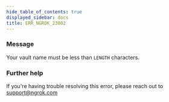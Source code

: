 ```yaml
---
hide_table_of_contents: true
displayed_sidebar: docs
title: ERR_NGROK_23002
---
```


### Message

Your vault name must be less than `LENGTH` characters.

### Further help

If you're having trouble resolving this error, please reach out to [support@ngrok.com](mailto:support@ngrok.com?subject=Help%20with%20ERR_NGROK_23002)
